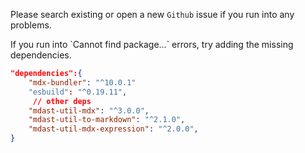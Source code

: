 Please search existing or open a new `Github` issue if you run into any problems.

<Info>
  If you run into `Cannot find package...` errors, try adding the missing
  dependencies.
</Info>

```json {3-5} showLineNumbers
"dependencies":{
    "mdx-bundler": "^10.0.1"
    "esbuild": "^0.19.11",
     // other deps
    "mdast-util-mdx": "^3.0.0",
    "mdast-util-to-markdown": "^2.1.0",
    "mdast-util-mdx-expression": "^2.0.0",
}
```
